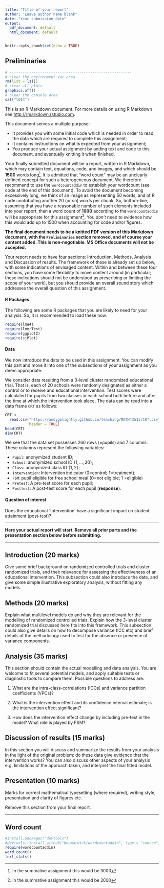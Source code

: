 ```yaml
---
title: "Title of your report"
author: "Leave author name blank"
date: "Your submission date"
output:
  pdf_document: default
  html_document: default
---
```


```r
knitr::opts_chunk$set(echo = TRUE)
```

## Preliminaries

```r
# --------------------------------------------------------
# clear the environment var area
rm(list = ls())
# clear all plots
graphics.off()
# clear the console area
cat("\014")
```

This is an R Markdown document. For more details on using R Markdown see <http://rmarkdown.rstudio.com>.

This document serves a multiple purpose:

-   It provides you with some initial code which is needed in order to read the data which are required to complete this assignment;
-   It contains instructions on what is expected from your assignment;
-   You produce your actual assignment by adding text and code to this document, and eventually knitting it when finished.

Your finally submitted document will be a report, written in R Markdown, which may contain text, equations, code, and images, and which should be **1500** words long[^1]. It is admitted that "word count" may be an unclearly defined concept for such a heterogeneous document. We therefore recommend to use the `wordcountaddin` to establish your wordcount (see code at the end of this document). To avoid the document becoming excessively long, we think of an image as representing 50 words, and of R code contributing another 20 (or so) words per chunk. So, bottom-line, assuming that you have a reasonable number of such elements included into your report, then a word count of **1000** according to the `wordcountaddin` will be appropriate for this assignment[^2]. You *don't* need to evidence how this would add up to 1500 when accounting for code and/or figures.

[^1]: In the summative assignment this would be 3000

[^2]: In the summative assignment this would be 2000

**The final document needs to be a knitted PDF version of this Markdown document, with the `Preliminaries` section removed, and of course your content added. This is non-negotiable. MS Office documents will not be accepted.**

Your report needs to have four sections: Introduction, Methods, Analysis and Discussion of results. The framework of these is already set up below, with some indications of envisaged content. Within and between these four sections, you have some flexibility to move content around (in particular; these indications should not be understood as prescribing or limiting the scope of your work), but you should provide an overall sound story which addresses the overall question of this assignment.

#### R Packages

The following are some R packages that you are likely to need for your analysis. So, it is recommended to load these now.

```r
require(lme4)
require(lmerTest)
require(ggplot2)
require(sjPlot)
```

#### Data

We now introduce the data to be used in this assignment. You can modify this part and move it into one of the subsections of your assignment as you deem appropriate.

We consider data resulting from a 3-level cluster randomized educational trial. That is, each of 20 schools were randomly designated as either a control or to receive and educational intervention. Test scores were calculated for pupils from two classes in each school both before and after the time at which the intervention took place. The data can be read into a data frame `CRT` as follows:

```r
CRT <-
  read.csv("https://andygolightly.github.io/teaching/MATH43515/CRT.csv",
           header = TRUE)
head(CRT)
dim(CRT)
```

We see that the data set possesses 260 rows (=pupils) and 7 columns. These columns represent the following variables:

-   `Pupil`: anonymized student ID;
-   `School`: anonymized school ID $\{1,\ldots,20\}$;
-   `Class`: anonymized class ID $\{1,2\}$;
-   `Intervention`: Intervention indicator (0=control; 1=treatment);
-   `FSM`: pupil eligible for free school meal (0=not eligible; 1 =eligible)
-   `Pretest`: A pre-test score for each pupil;
-   `Posttest`: A post-test score for each pupil (**response**).

#### Question of interest

Does the educational \`Intervention' have a significant impact on student attainment (post-test)?

------------------------------------------------------------------------

**Here your actual report will start. Remove all prior parts and the presentation section below before submitting.**

------------------------------------------------------------------------

## Introduction (20 marks)

Give some brief background on randomized controlled trials and cluster randomized trials, and their relevance for assessing the effectiveness of an educational intervention. This subsection could also introduce the data, and give some simple illustrative exploratory analysis, without fitting any models.

## Methods (20 marks)

Explain what multilevel models do and why they are relevant for the modelling of randomized controlled trials. Explain how the 3-level cluster randomized trial discussed here fits into this framework. This subsection could also give details on how to decompose variance (ICC etc) and brief details of the methodology used to test for the absence or presence of variance components.

## Analysis (35 marks)

This section should contain the actual modelling and data analysis. You are welcome to fit several potential models, and apply suitable tests or diagnostic tools to compare them. Possible questions to address are:

1.  What are the intra-class-correlations (ICCs) and variance partition coefficients (VPCs)?

2.  What is the intervention effect and its confidence interval estimate; is the intervention effect significant?

3.  How does the intervention effect change by including pre-test in the model? What role is played by FSM?

## Discussion of results (15 marks)

In this section you will discuss and summarize the results from your analysis in the light of the original problem: do these data give evidence that the intervention works? You can also discuss other aspects of your analysis e.g. limitations of the approach taken, and interpret the final fitted model.

## Presentation (10 marks)

Marks for correct mathematical typesetting (where required), writing style, presentation and clarity of figures etc.

Remove this section from your final report.

------------------------------------------------------------------------

## Word count

```r
#install.packages("devtools")
#devtools::install_github("benmarwick/wordcountaddin", type = "source", dependencies = TRUE)
require(wordcountaddin)
word_count()
text_stats()
```
